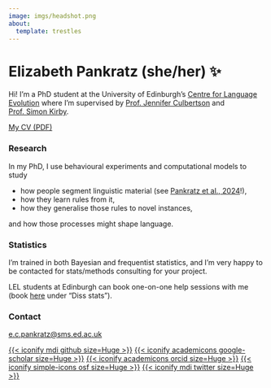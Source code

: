 ```yaml
---
image: imgs/headshot.png
about:
  template: trestles
---
```


# Elizabeth Pankratz (she/her) ✨

Hi!
I'm a PhD student at the University of Edinburgh's [Centre for Language Evolution](https://cle.ppls.ed.ac.uk) where I'm supervised by [Prof. Jennifer Culbertson](http://jennifer-culbertson.github.io) and [Prof. Simon Kirby](https://www.simonkirby.net).

[My CV (PDF)](documents/cv_engl.pdf){.btn .btn-outline-primary .btn role="button" target="_blank"}


### Research

In my PhD, I use behavioural experiments and computational models to study

- how people segment linguistic material (see [Pankratz et al., 2024](https://onlinelibrary.wiley.com/doi/10.1111/cogs.13429)!), 
- how they learn rules from it, 
- how they generalise those rules to novel instances,

and how those processes might shape language.

### Statistics

I'm trained in both Bayesian and frequentist statistics, and I'm very happy to be contacted for stats/methods consulting for your project.

LEL students at Edinburgh can book one-on-one help sessions with me (book [here](https://outlook.office365.com/owa/calendar/Stefanosofficehours@uoe.onmicrosoft.com/bookings/) under "Diss stats").


### Contact

[e.c.pankratz@sms.ed.ac.uk](mailto:e.c.pankratz@sms.ed.ac.uk)

[{{< iconify mdi github size=Huge >}}](https://github.com/elizabethpankratz/)
[{{< iconify academicons google-scholar size=Huge >}}](https://scholar.google.com/citations?user=EyIQz28AAAAJ)
[{{< iconify academicons orcid size=Huge >}}](https://orcid.org/0000-0001-8453-1105)
[{{< iconify simple-icons osf size=Huge >}}](https://osf.io/eag45/)
[{{< iconify mdi twitter size=Huge >}}](https://twitter.com/ecpankratz)
